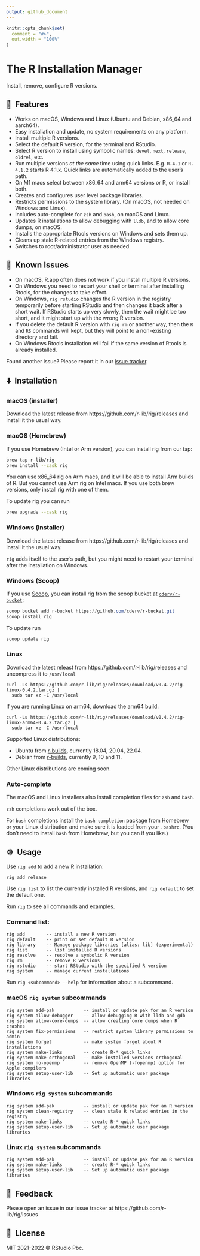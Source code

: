 ```yaml
---
output: github_document
---
```


```r
knitr::opts_chunk$set(
  comment = "#>",
  out.width = "100%"
)
```

# The R Installation Manager

Install, remove, configure R versions.

## 🚀&nbsp; Features

* Works on macOS, Windows and Linux (Ubuntu and Debian, x86_64 and aarch64).
* Easy installation and update, no system requirements on any platform.
* Install multiple R versions.
* Select the default R version, for the terminal and RStudio.
* Select R version to install using symbolic names: `devel`, `next`,
  `release`, `oldrel`, etc.
* Run multiple versions _at the same_ time using quick links.
  E.g. `R-4.1` or `R-4.1.2` starts R 4.1.x. Quick links are automatically
  added to the user's path.
* On M1 macs select between x86_64 and arm64 versions or R, or install both.
* Creates and configures user level package libraries.
* Restricts permissions to the system library.
  (On macOS, not needed on Windows and Linux).
* Includes auto-complete for `zsh` and `bash`, on macOS and Linux.
* Updates R installations to allow debugging with `lldb`, and to allow
  core dumps, on macOS.
* Installs the appropriate Rtools versions on Windows and sets them up.
* Cleans up stale R-related entries from the Windows registry.
* Switches to root/administrator user as needed.

## 🐞&nbsp; Known Issues

* On macOS, R.app often does not work if you install multiple R versions.
* On Windows you need to restart your shell or terminal after installing
  Rtools, for the changes to take effect.
* On Windows, `rig rstudio` changes the R version in the registry
  temporarily before starting RStudio and then changes it back after a
  short wait. If RStudio starts up very slowly, then the wait might be
  too short, and it might start up with the wrong R version.
* If you delete the default R version with `rig rm` or another way,
  then the `R` and `RS` commands will kept, but they will point to a
  non-existing directory and fail.
* On Windows Rtools installation will fail if the same version of Rtools is
  already installed.

Found another issue? Please report it in our
[issue tracker](https://github.com/r-lib/rig/issues).

## ⬇️&nbsp; Installation

### macOS (installer)

Download the latest release from https://github.com/r-lib/rig/releases
and install it the usual way.

### macOS (Homebrew)

If you use Homebrew (Intel or Arm version), you can install rig from our
tap:

```sh
brew tap r-lib/rig
brew install --cask rig
```

You can use x86_64 rig on Arm macs, and it will be able to install Arm
builds of R. But you cannot use Arm rig on Intel macs. If you use both brew
versions, only install rig with one of them.

To update rig you can run

```sh
brew upgrade --cask rig
```

### Windows (installer)

Download the latest release from https://github.com/r-lib/rig/releases
and install it the usual way.

`rig` adds itself to the user's path, but you might need to restart your
terminal after the installation on Windows.

### Windows (Scoop)

If you use [Scoop](https://scoop.sh/), you can install rig from the scoop
bucket at
[`cderv/r-bucket`](https://github.com/cderv/r-bucket#r-installation-manager-rig):

``` powershell
scoop bucket add r-bucket https://github.com/cderv/r-bucket.git
scoop install rig
```

To update run

``` powershell
scoop update rig
```

### Linux

Download the latest releast from https://github.com/r-lib/rig/releases
and uncompress it to `/usr/local`

```
curl -Ls https://github.com/r-lib/rig/releases/download/v0.4.2/rig-linux-0.4.2.tar.gz |
  sudo tar xz -C /usr/local
```

If you are running Linux on arm64, download the arm64 build:
```
curl -Ls https://github.com/r-lib/rig/releases/download/v0.4.2/rig-linux-arm64-0.4.2.tar.gz |
  sudo tar xz -C /usr/local
```

Supported Linux distributions:

- Ubuntu from [r-builds](https://github.com/rstudio/r-builds#r-builds),
  currently 18.04, 20.04, 22.04.
- Debian from [r-builds](https://github.com/rstudio/r-builds#r-builds),
  currently 9, 10 and 11.

Other Linux distributions are coming soon.

### Auto-complete

The macOS and Linux installers also install completion files for `zsh`
and `bash`.

`zsh` completions work out of the box.

For `bash` completions install the `bash-completion` package from Homebrew
or your Linux distribution and make sure it is loaded from your `.bashrc`.
(You don't need to install `bash` from Homebrew, but you can if you like.)

## ⚙️&nbsp; Usage

Use `rig add` to add a new R installation:

```
rig add release
```

Use `rig list` to list the currently installed R versions, and `rig default`
to set the default one.

Run `rig` to see all commands and examples.

### Command list:

```
rig add        -- install a new R version
rig default    -- print or set default R version
rig library    -- Manage package libraries [alias: lib] (experimental)
rig list       -- list installed R versions
rig resolve    -- resolve a symbolic R version
rig rm         -- remove R versions
rig rstudio    -- start RStudio with the specified R version
rig system     -- manage current installations
```

Run `rig <subcommand> --help` for information about a subcommand.


### macOS `rig system` subcommands

```
rig system add-pak           -- install or update pak for an R version
rig system allow-debugger    -- allow debugging R with lldb and gdb
rig system allow-core-dumps  -- allow creating core dumps when R crashes
rig system fix-permissions   -- restrict system library permissions to admin
rig system forget            -- make system forget about R installations
rig system make-links        -- create R-* quick links
rig system make-orthogonal   -- make installed versions orthogonal
rig system no-openmp         -- remove OpenMP (-fopenmp) option for Apple compilers
rig system setup-user-lib    -- Set up automatic user package libraries
```

### Windows `rig system` subcommands

```
rig system add-pak           -- install or update pak for an R version
rig system clean-registry    -- clean stale R related entries in the registry
rig system make-links        -- create R-* quick links
rig system setup-user-lib    -- Set up automatic user package libraries
```

### Linux `rig system` subcommands

```
rig system add-pak           -- install or update pak for an R version
rig system make-links        -- create R-* quick links
rig system setup-user-lib    -- Set up automatic user package libraries
```

## 🤝&nbsp; Feedback

Please open an issue in our issue tracker at
https://github.com/r-lib/rig/issues

## 📘&nbsp; License

MIT 2021-2022 © RStudio Pbc.

